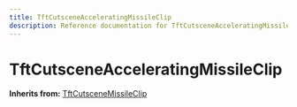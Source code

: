 ```yaml
---
title: TftCutsceneAcceleratingMissileClip
description: Reference documentation for TftCutsceneAcceleratingMissileClip meta class
---
```



# TftCutsceneAcceleratingMissileClip

**Inherits from:** [TftCutsceneMissileClip](/classes/tftcutscenemissileclip)

<ClassDetails file="/db/classes/TftCutsceneAcceleratingMissileClip.f09c6e1952d4.json" />

